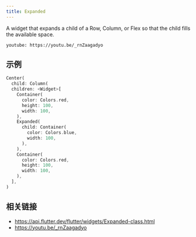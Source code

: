 ```yaml
---
title: Expanded
---
```


A widget that expands a child of a Row, Column, or Flex so that the child fills the available space.

`youtube: https://youtu.be/_rnZaagadyo`

## 示例

```dart liveslice=Expanded
Center(
  child: Column(
  children: <Widget>[
    Container(
      color: Colors.red,
      height: 100,
      width: 100,
    ),
    Expanded(
      child: Container(
        color: Colors.blue,
        width: 100,
      ),
    ),
    Container(
      color: Colors.red,
      height: 100,
      width: 100,
    ),
  ],
)
```

## 相关链接

- https://api.flutter.dev/flutter/widgets/Expanded-class.html
- https://youtu.be/_rnZaagadyo
